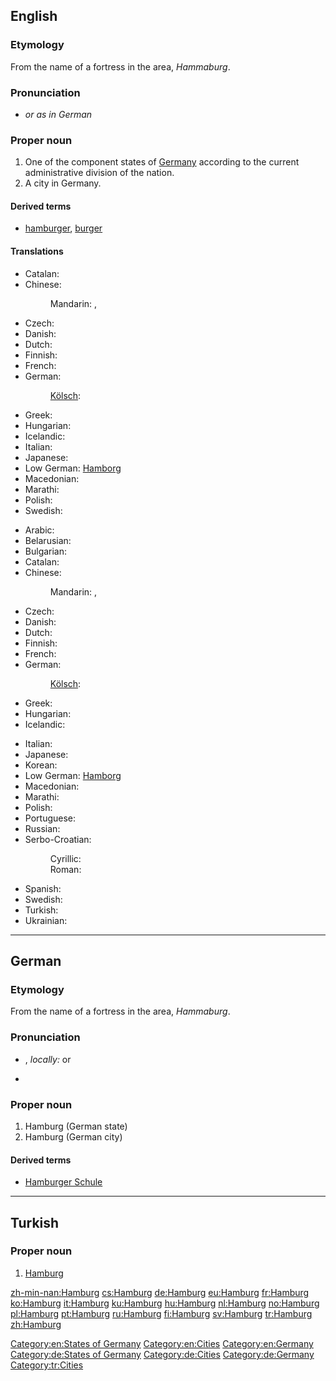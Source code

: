 ==English==
{{wikipedia}}

===Etymology===
From the name of a fortress in the area, ''Hammaburg''.

===Pronunciation===
* {{IPA|/ˈhæmbɜrɡ/}} ''or as in German''

===Proper noun===
{{en-proper noun}}

# One of the component states of [[Germany]] according to the current administrative division of the nation.
# A city in Germany.

====Derived terms====
* [[hamburger]], [[burger]]

====Translations====
{{trans-top|state}}
* Catalan: {{t-|ca|Hamburg}}
* Chinese:
*: Mandarin: {{t|cmn|漢堡|sc=Hani}}, {{t|cmn|汉堡|tr=Hànbǎo|sc=Hani}}
* Czech: {{t+|cs|Hamburk|m}}
* Danish: {{t-|da|Hamborg|c}}
* Dutch: {{t+|nl|Hamburg}}
* Finnish: {{t+|fi|Hampuri}}
* French: {{t+|fr|Hambourg|m}}
* German: {{t+|de|Hamburg|n}}
*: [[Kölsch]]: {{tø|ksh|Hamborsch}}
{{trans-mid}}
* Greek: {{t+|el|Αμβούργο|tr=Amvoúrgo}}
* Hungarian: {{t+|hu|Hamburg}}
* Icelandic: {{t-|is|Hamborg|f}}
* Italian: {{t+|it|Amburgo|f}}
* Japanese: {{t-|ja|ハンブルク|tr=Hanburuku}}
* Low German: [[Hamborg]]
* Macedonian: {{t-|mk|Хамбург|m|tr=Hámburg}}
* Marathi: {{t-|mr|हॅम्बर्ग|n|tr=hǎmbarga|sc=Deva}}
* Polish: {{t+|pl|Hamburg|m}}
* Swedish: {{t+|sv|Hamburg|n}}
{{trans-bottom}}

{{trans-top|city}}
* Arabic: {{t-|ar|هامبورغ|m|tr=hambūrġ}}
* Belarusian: {{t-|be|Гамбург|m|tr=Hámburh}}
* Bulgarian: {{t-|bg|Хамбург|m|tr=Hámburg}}
* Catalan: {{t-|ca|Hamburg}}
* Chinese:
*: Mandarin: {{t|cmn|漢堡|sc=Hani}}, {{t|cmn|汉堡|tr=Hànbǎo|sc=Hani}}
* Czech: {{t+|cs|Hamburk|m}}
* Danish: {{t-|da|Hamborg|c}}
* Dutch: {{t+|nl|Hamburg}}
* Finnish: {{t+|fi|Hampuri}}
* French: {{t+|fr|Hambourg|m}}
* German: {{t+|de|Hamburg|n}}
*: [[Kölsch]]: {{tø|ksh|Hamborsch}}
* Greek: {{t+|el|Αμβούργο|tr=Amvoúrgo}}
* Hungarian: {{t+|hu|Hamburg}}
* Icelandic: {{t-|is|Hamborg|f}}
{{trans-mid}}
* Italian: {{t+|it|Amburgo|f}}
* Japanese: {{t-|ja|ハンブルク|tr=Hanburuku}}
* Korean: {{t+|ko|함부르크|tr=Hambureukeu}}
* Low German: [[Hamborg]]
* Macedonian: {{t-|mk|Хамбург|m|tr=Hámburg}}
* Marathi: {{t-|mr|हॅम्बर्ग|n|tr=hǎmbarga|sc=Deva}}
* Polish: {{t+|pl|Hamburg|m}}
* Portuguese: {{t-|pt|Hamburgo}}
* Russian: {{t-|ru|Гамбург|m|tr=Gámburg}}
* Serbo-Croatian:
*: Cyrillic: {{t-|sh|Хамбург|m|sc=Cyrl}}
*: Roman: {{t-|sh|Hamburg|m}}
* Spanish: {{t+|es|Hamburgo|m}}
* Swedish: {{t+|sv|Hamburg|n}}
* Turkish: {{t+|tr|Hamburg}}
* Ukrainian: {{t-|uk|Гамбург|m|tr=Hámburh}}
{{trans-bottom}}

[[Category:en:States of Germany]]
[[Category:en:Cities]]
[[Category:en:Germany]]

----

==German==
{{wikipedia|lang=de}}

===Etymology===
From the name of a fortress in the area, ''Hammaburg''.

===Pronunciation===
* {{IPA|[ˈhambʊʁk]|lang=de}}, ''locally:'' {{IPA|[ˈhambʊɪ̯ç]|lang=de}} or {{IPA|[ˈhambɔːχ]|lang=de}}
* {{audio|De-Hamburg.ogg|Audio}}

===Proper noun===
{{head|de|proper noun|g=n}}

# Hamburg (German state)
# Hamburg (German city)

====Derived terms====
* [[Hamburger Schule]] {{f}}

[[Category:de:States of Germany]]
[[Category:de:Cities]]
[[Category:de:Germany]]

----

==Turkish==

===Proper noun===
{{head|tr|proper noun}}

# [[#English|Hamburg]]

[[Category:tr:Cities]]

[[zh-min-nan:Hamburg]]
[[cs:Hamburg]]
[[de:Hamburg]]
[[eu:Hamburg]]
[[fr:Hamburg]]
[[ko:Hamburg]]
[[it:Hamburg]]
[[ku:Hamburg]]
[[hu:Hamburg]]
[[nl:Hamburg]]
[[no:Hamburg]]
[[pl:Hamburg]]
[[pt:Hamburg]]
[[ru:Hamburg]]
[[fi:Hamburg]]
[[sv:Hamburg]]
[[tr:Hamburg]]
[[zh:Hamburg]]